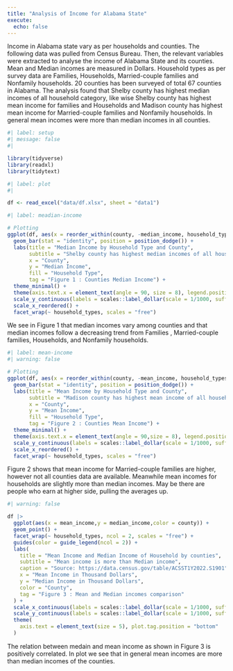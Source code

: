 ```yaml
---
title: "Analysis of Income for Alabama State"
execute: 
  echo: false
---
```


Income in Alabama state vary as per households and counties. The following data was pulled from Census Bureau. Then, the relevant variables were extracted to analyse the income of Alabama State and its counties. Mean and Median incomes are measured in Dollars. Household types as per survey data are Families, Households, Married-couple families and Nonfamily households. 20 counties has been surveyed of total 67 counties in Alabama. The analysis found that Shelby county has highest median incomes of all household category, like wise Shelby county has highest mean income for families and Households and Madison county has highest mean income for Married-couple families and Nonfamily households. In general mean incomes were more than median incomes in all counties.

```r
#| label: setup
#| message: false
#| 

library(tidyverse)
library(readxl)
library(tidytext)
```

```r
#| label: plot
#| 

df <- read_excel("data/df.xlsx", sheet = "data1")

```

```r
#| label: meadian-income

# Plotting
ggplot(df, aes(x = reorder_within(county, -median_income, household_types), y = median_income, fill = household_types)) +
  geom_bar(stat = "identity", position = position_dodge()) +
  labs(title = "Median Income by Household Type and County",
       subtitle = "Shelby county has highest median incomes of all household category",
       x = "County",
       y = "Median Income",
       fill = "Household Type",
       tag = "Figure 1 : Counties Median Income") +
  theme_minimal() +
  theme(axis.text.x = element_text(angle = 90, size = 8), legend.position = "bottom", plot.tag.position = "bottom") +
  scale_y_continuous(labels = scales::label_dollar(scale = 1/1000, suffix = "K")) +
  scale_x_reordered() +
  facet_wrap(~ household_types, scales = "free")
```

We see in Figure 1 that median incomes vary among counties and that median incomes follow a decreasing trend from Families , Married-couple families, Households, and Nonfamily households.

```r
#| label: mean-income
#| warning: false

# Plotting
ggplot(df, aes(x = reorder_within(county, -mean_income, household_types), y = mean_income, fill = household_types)) +
  geom_bar(stat = "identity", position = position_dodge()) +
  labs(title = "Mean Income by Household Type and County",
       subtitle = "Madison county has highest mean income of all household category",
       x = "County",
       y = "Mean Income",
       fill = "Household Type",
       tag = "Figure 2 : Counties Mean Income") +
  theme_minimal() +
  theme(axis.text.x = element_text(angle = 90,size = 8), legend.position = "bottom", plot.tag.position = "bottom") +
  scale_y_continuous(labels = scales::label_dollar(scale = 1/1000, suffix = "K")) +
  scale_x_reordered() +
  facet_wrap(~ household_types, scales = "free")
```

Figure 2 shows that mean income for Married-couple families are higher, however not all counties data are available. Meanwhile mean incomes for households are slightly more than median incomes. May be there are people who earn at higher side, pulling the averages up.

```r
#| warning: false

df |> 
  ggplot(aes(x = mean_income,y = median_income,color = county)) +
  geom_point() +
  facet_wrap(~ household_types, ncol = 2, scales = "free") +
  guides(color = guide_legend(ncol = 2)) +
  labs(
    title = "Mean Income and Median Income of Household by counties",
    subtitle = "Mean income is more than Median income",
    caption = "Source: https://data.census.gov/table/ACSST1Y2022.S1901",
    x = "Mean Income in Thousand Dollars",
    y = "Median Income in Thousand Dollars",
    color = "County",
    tag = "Figure 3 : Mean and Median incomes comparison"
  ) +
  scale_x_continuous(labels = scales::label_dollar(scale = 1/1000, suffix = "K")) +
  scale_y_continuous(labels = scales::label_dollar(scale = 1/1000, suffix = "K")) +
  theme(
    axis.text = element_text(size = 5), plot.tag.position = "bottom"
  )
```

The relation between medain and mean income as shown in Figure 3 is positively correlated. In plot we see that in general mean incomes are more than median incomes of the counties.
